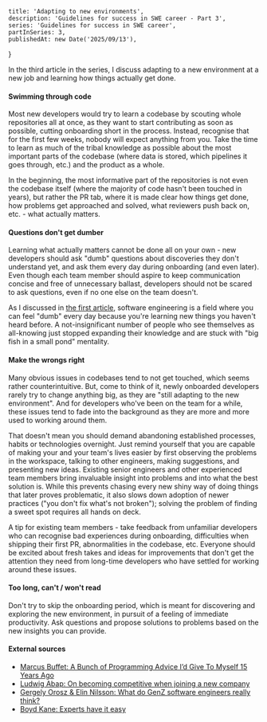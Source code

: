     title: 'Adapting to new environments',
    description: 'Guidelines for success in SWE career - Part 3',
    series: 'Guidelines for success in SWE career',
    partInSeries: 3,
    publishedAt: new Date('2025/09/13'),
}

In the third article in the series, I discuss adapting to a new environment at a new job and learning how things actually get done.

#### Swimming through code

Most new developers would try to learn a codebase by scouting whole repositories all at once, as they want to start contributing as soon as possible, cutting onboarding short in the process. Instead, recognise that for the first few weeks, nobody will expect anything from you. Take the time to learn as much of the tribal knowledge as possible about the most important parts of the codebase (where data is stored, which pipelines it goes through, etc.) and the product as a whole.

In the beginning, the most informative part of the repositories is not even the codebase itself (where the majority of code hasn't been touched in years), but rather the PR tab, where it is made clear how things get done, how problems get approached and solved, what reviewers push back on, etc. - what actually matters.

#### Questions don't get dumber

Learning what actually matters cannot be done all on your own - new developers should ask "dumb" questions about discoveries they don't understand yet, and ask them every day during onboarding (and even later). Even though each team member should aspire to keep communication concise and free of unnecessary ballast, developers should not be scared to ask questions, even if no one else on the team doesn't.

As I discussed in [the first article](https://subbyte.net/blog/prepare-yourself), software engineering is a field where you can feel "dumb" every day because you're learning new things you haven't heard before. A not-insignificant number of people who see themselves as all-knowing just stopped expanding their knowledge and are stuck with "big fish in a small pond" mentality.

#### Make the wrongs right

Many obvious issues in codebases tend to not get touched, which seems rather counterintuitive. But, come to think of it, newly onboarded developers rarely try to change anything big, as they are "still adapting to the new environment". And for developers who've been on the team for a while, these issues tend to fade into the background as they are more and more used to working around them.

That doesn't mean you should demand abandoning established processes, habits or technologies overnight. Just remind yourself that you are capable of making your and your team's lives easier by first observing the problems in the workspace, talking to other engineers, making suggestions, and presenting new ideas. Existing senior engineers and other experienced team members bring invaluable insight into problems and into what the best solution is. While this prevents chasing every new shiny way of doing things that later proves problematic, it also slows down adoption of newer practices ("you don't fix what's not broken"); solving the problem of finding a sweet spot requires all hands on deck.

A tip for existing team members - take feedback from unfamiliar developers who can recognise bad experiences during onboarding, difficulties when shipping their first PR, abnormalities in the codebase, etc. Everyone should be excited about fresh takes and ideas for improvements that don't get the attention they need from long-time developers who have settled for working around these issues.

#### Too long, can't / won't read

Don't try to skip the onboarding period, which is meant for discovering and exploring the new environment, in pursuit of a feeling of immediate productivity. Ask questions and propose solutions to problems based on the new insights you can provide.

#### External sources

- [Marcus Buffet: A Bunch of Programming Advice I’d Give To Myself 15 Years Ago](https://mbuffett.com/posts/programming-advice-younger-self/)
- [Ludwig Abap: On becoming competitive when joining a new company](https://ludwigabap.bearblog.dev/on-becoming-competitive-when-joining-a-new-company)
- [Gergely Orosz & Elin Nilsson: What do GenZ software engineers really think?](https://newsletter.pragmaticengineer.com/p/genz-part-2)
- [Boyd Kane: Experts have it easy](https://boydkane.com/essays/experts)
